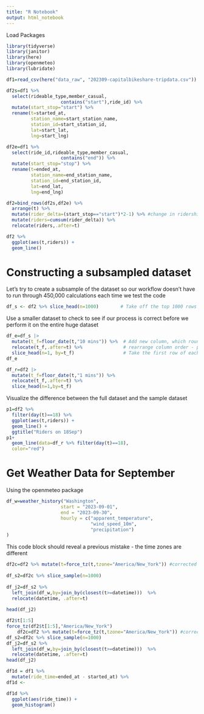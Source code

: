 ```yaml
---
title: "R Notebook"
output: html_notebook
---
```

Load Packages
```r
library(tidyverse)
library(janitor)
library(here)
library(openmeteo)
library(lubridate)
```

```r
df1=read_csv(here("data_raw", "202309-capitalbikeshare-tripdata.csv"))
```


```r
df2s=df1 %>% 
  select(rideable_type,member_casual,
                    contains("start"),ride_id) %>% 
  mutate(start_stop="start") %>%
  rename(t=started_at,
         station_name=start_station_name,
         station_id=start_station_id,
         lat=start_lat,
         lng=start_lng)
```


```r
df2e=df1 %>% 
  select(ride_id,rideable_type,member_casual,
                    contains("end")) %>%
  mutate(start_stop="stop") %>%
  rename(t=ended_at,
         station_name=end_station_name,
         station_id=end_station_id,
         lat=end_lat,
         lng=end_lng)
```

```r
df2=bind_rows(df2s,df2e) %>%
  arrange(t) %>%
  mutate(rider_delta=(start_stop=="start")*2-1) %>% #change in ridership 
  mutate(riders=cumsum(rider_delta)) %>%
  relocate(riders,.after=t)
```

```r
df2 %>% 
  ggplot(aes(t,riders)) +
  geom_line()
```

# Constructing a subsampled dataset
Let's try to create a subsample of the dataset so our workflow doesn't have to run through 450,000 calculations each time we test the code
```r
df_s <- df2 %>% slice_head(n=1000)        # Take off the top 1000 rows of df2
```


Use a smaller dataset to check to see if our process is correct before we perform it on the entire huge dataset
```r

df_e=df_s |>
  mutate(t_f=floor_date(t,"10 mins")) %>%  # Add new column, which rounds down the time to nearest 10 minutes
  relocate(t_f,.after=t) %>%               # rearrange column order - put "t_f" to the right of "t"
  slice_head(n=1, by=t_f)                  # Take the first row of each different value of t_f by treating t_f as a                                                  grouping variable 
df_e
```
```r
df_r=df2 |>
  mutate(t_f=floor_date(t,"1 mins")) %>%
  relocate(t_f,.after=t) %>%
  slice_head(n=1,by=t_f)
```


Visualize the difference between the full dataset and the sample dataset
```r
p1=df2 %>% 
  filter(day(t)==18) %>%
  ggplot(aes(t,riders)) +
  geom_line() +
  ggtitle("Riders on 18Sep")
p1+
  geom_line(data=df_r %>% filter(day(t)==18),
  color="red")                              
```



# Get Weather Data for September
Using the openmeteo package
```r
df_w=weather_history("Washington",
                    start = "2023-09-01",
                    end = "2023-09-30",
                    hourly = c("apparent_temperature",
                               "wind_speed_10m",
                               "precipitation")
)
```




This code block should reveal a previous mistake - the time zones are different
```r
df2c=df2 %>% mutate(t=force_tz(t,tzone="America/New_York")) #corrected
 
df_s2=df2c %>% slice_sample(n=1000)
 
df_j2=df_s2 %>% 
  left_join(df_w,by=join_by(closest(t>=datetime)))  %>%
  relocate(datetime, .after=t)
 
head(df_j2)
```


```r

df2$t[1:5]
force_tz(df2$t[1:5],"America/New_York")
    df2c=df2 %>% mutate(t=force_tz(t,tzone="America/New_York")) #corrected
df_s2=df2c %>% slice_sample(n=1000)
df_j2=df_s2 %>% 
  left_join(df_w,by=join_by(closest(t>=datetime)))  %>%
  relocate(datetime, .after=t)
head(df_j2)

```


```r
df1d = df1 %>%
  mutate(ride_time=ended_at - started_at) %>%
df1d <- 
```

```r
df1d %>% 
  ggplot(aes(ride_time)) +
  geom_histogram()
```
